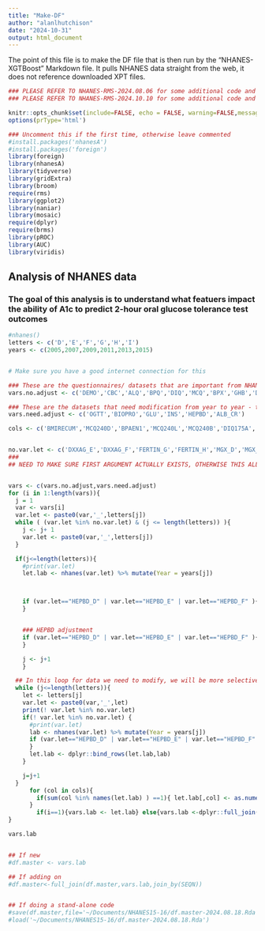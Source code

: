 ```yaml
---
title: "Make-DF"
author: "alanlhutchison"
date: "2024-10-31"
output: html_document
---
```


The point of this file is to make the DF file that is then run by the "NHANES-XGTBoost" Markdown file. It pulls NHANES data straight from the web, it does not reference downloaded XPT files.

```r

### PLEASE REFER TO NHANES-RMS-2024.08.06 for some additional code and checks that we deleted here for conciseness
### PLEASE REFER TO NHANES-RMS-2024.10.10 for some additional code and checks that we deleted here for conciseness

knitr::opts_chunk$set(include=FALSE, echo = FALSE, warning=FALSE,message=FALSE)
options(prType='html')

### Uncomment this if the first time, otherwise leave commented
#install.packages('nhanesA')
#install.packages('foreign')
library(foreign)
library(nhanesA)
library(tidyverse)
library(gridExtra)
library(broom)
require(rms)
library(ggplot2)
library(naniar)
library(mosaic)
require(dplyr)
require(brms)
library(pROC)
library(AUC)
library(viridis)
```

## Analysis of NHANES data

### The goal of this analysis is to understand what featuers impact the ability of A1c to predict 2-hour oral glucose tolerance test outcomes



```r
#nhanes()
letters <- c('D','E','F','G','H','I')
years <- c(2005,2007,2009,2011,2013,2015)


# Make sure you have a good internet connection for this 

### These are the questionnaires/ datasets that are important from NHANES that are consistent across the years in question
vars.no.adjust <- c('DEMO','CBC','ALQ','BPQ','DIQ','MCQ','BPX','GHB','DXXAG','BMX','SLQ','MGX','BIX','HEPA','HEPB_S','HEPC','HEPE')

### These are the datasets that need modification from year to year - this distinction is important for the generate-output file but otherwise not meaningful
vars.need.adjust <- c('OGTT','BIOPRO','GLU','INS','HEPBD','ALB_CR')

cols <- c('BMIRECUM','MCQ240D','BPAEN1','MCQ240L','MCQ240B','DIQ175A','DMDHHSIZ','DMDFMSIZ','DMDHHSZA','DMDHHSZB','DMDHHSZE')


no.var.let <- c('DXXAG_E','DXXAG_F','FERTIN_G','FERTIN_H','MGX_D','MGX_E','MGX_F','HEPE_D','HEPE_E','INS_D','INS_E','INS_F','INS_G')
### 
## NEED TO MAKE SURE FIRST ARGUMENT ACTUALLY EXISTS, OTHERWISE THIS ALL BREAKS


vars <- c(vars.no.adjust,vars.need.adjust)
for (i in 1:length(vars)){
  j = 1
  var <- vars[i]
  var.let <- paste0(var,'_',letters[j])
  while ( (var.let %in% no.var.let) & (j <= length(letters)) ){
    j <- j+ 1
    var.let <- paste0(var,'_',letters[j])
  }

  if(j<=length(letters)){
    #print(var.let)
    let.lab <- nhanes(var.let) %>% mutate(Year = years[j])



    if (var.let=="HEPBD_D" | var.let=="HEPBD_E" | var.let=="HEPBD_F" ){let.lab <- let.lab  %>%     mutate(LBDHD=factor(LBDHD,levels=c(1,2),labels=c('Positive','Negative')))
    }


    ### HEPBD adjustment
    if (var.let=="HEPBD_D" | var.let=="HEPBD_E" | var.let=="HEPBD_F" ){let.lab <- let.lab  %>%     mutate(LBDHD=factor(LBDHD,levels=c(1,2),labels=c('Positive','Negative')))
    }

    j <- j+1
    }

  ## In this loop for data we need to modify, we will be more selective
  while (j<=length(letters)){
    let <- letters[j]
    var.let <- paste0(var,'_',let)
    print(! var.let %in% no.var.let)
    if(! var.let %in% no.var.let) {
      #print(var.let)
      lab <- nhanes(var.let) %>% mutate(Year = years[j])
      if (var.let=="HEPBD_D" | var.let=="HEPBD_E" | var.let=="HEPBD_F" ){ lab <- lab  %>% mutate(LBDHD=factor(LBDHD,levels=c(1,2),labels=c('Positive','Negative')))
      }
      let.lab <- dplyr::bind_rows(let.lab,lab)
    }

    j=j+1
  }
      for (col in cols){
        if(sum(col %in% names(let.lab) ) ==1){ let.lab[,col] <- as.numeric(let.lab[,col]) }
      }
        if(i==1){vars.lab <- let.lab} else{vars.lab <-dplyr::full_join(vars.lab,let.lab,join_by(SEQN,Year))}
}

vars.lab



```

```r
## If new
#df.master <- vars.lab

## If adding on
#df.master<-full_join(df.master,vars.lab,join_by(SEQN))


## If doing a stand-alone code
#save(df.master,file='~/Documents/NHANES15-16/df.master-2024.08.18.Rda')
#load('~/Documents/NHANES15-16/df.master-2024.08.18.Rda')
```
